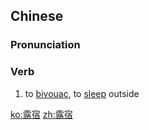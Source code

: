 ==Chinese==
{{zh-forms}}

===Pronunciation===
{{zh-pron
|m=lùsù
|c=lou6 suk1
|cat=v
}}

===Verb===
{{zh-verb}}

# to [[bivouac]], to [[sleep]] outside

[[ko:露宿]]
[[zh:露宿]]